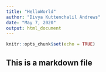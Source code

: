 ```yaml
---
title: "HelloWorld"
author: "Divya Kuttenchalil Andrews"
date: "May 7, 2020"
output: html_document
---
```


```r
knitr::opts_chunk$set(echo = TRUE)
```
## This is a markdown file